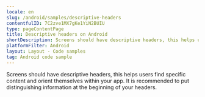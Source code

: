 ```yaml
---
locale: en
slug: /android/samples/descriptive-headers
contentfulID: 7C2zve1MX7gKe1YiN2BUIU
type: pageContentPage
title: Descriptive headers on Android
shortDescription: Screens should have descriptive headers, this helps users find specific content and orient themselves within your app.
platformFilter: Android
layout: Layout - Code samples
tag: Android code sample
---
```


Screens should have descriptive headers, this helps users find specific content and orient themselves within your app. It is recommended to put distinguishing information at the beginning of your headers.

<CodeSample id="screen-headers" locale="en" platform="android"/>